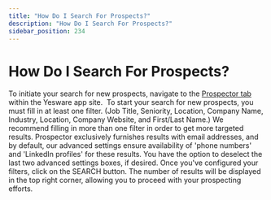```yaml
---
title: "How Do I Search For Prospects?"
description: "How Do I Search For Prospects?"
sidebar_position: 234
---
```


# How Do I Search For Prospects?

To initiate your search for new prospects, navigate to the [Prospector tab](https://app.yesware.com/users/sign_in) within the Yesware app site. 
To start your search for new prospects, you must fill in at least one filter. (Job Title, Seniority, Location, Company Name, Industry, Location, Company Website, and First/Last Name.)
We recommend filling in more than one filter in order to get more targeted results.
Prospector exclusively furnishes results with email addresses, and by default, our advanced settings ensure availability of 'phone numbers' and 'LinkedIn profiles' for these results. You have the option to deselect the last two advanced settings boxes, if desired.
Once you've configured your filters, click on the SEARCH button. The number of results will be displayed in the top right corner, allowing you to proceed with your prospecting efforts.